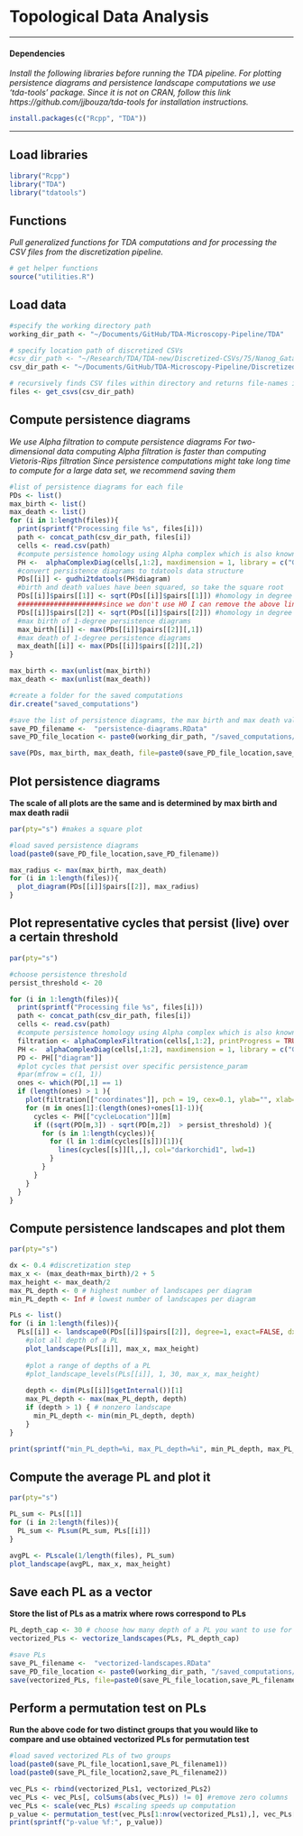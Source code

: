 # Topological Data Analysis

------------------------------------------------------------------------

#### Dependencies

*Install the following libraries before running the TDA pipeline.*
*For plotting persistence diagrams and persistence landscape computations  we use 'tda-tools' package. Since it is not on CRAN, follow this link https://github.com/jjbouza/tda-tools for installation instructions.*

```r
install.packages(c("Rcpp", "TDA"))
```

------------------------------------------------------------------------
## Load libraries

```r
library("Rcpp")
library("TDA")
library("tdatools")
```
## Functions

*Pull generalized functions for TDA computations and for processing the CSV files from the discretization pipeline.*

```r
# get helper functions
source("utilities.R")
```

## Load data

```r
#specify the working directory path
working_dir_path <- "~/Documents/GitHub/TDA-Microscopy-Pipeline/TDA"

# specify location path of discretized CSVs
#csv_dir_path <- "~/Research/TDA/TDA-new/Discretized-CSVs/75/Nanog_Gata6/1"
csv_dir_path <- "~/Documents/GitHub/TDA-Microscopy-Pipeline/Discretized-images/25"

# recursively finds CSV files within directory and returns file-names in a list
files <- get_csvs(csv_dir_path)
```

## Compute persistence diagrams

*We use Alpha filtration to compute persistence diagrams*
*For two-dimensional data computing Alpha filtration is faster than computing Vietoris-Rips filtration*
*Since persistence computations might take long time to compute for a large data set, we recommend saving them*

```r
#list of persistence diagrams for each file
PDs <- list()
max_birth <- list() 
max_death <- list() 
for (i in 1:length(files)){
  print(sprintf("Processing file %s", files[i]))
  path <- concat_path(csv_dir_path, files[i])
  cells <- read.csv(path)
  #compute persistence homology using Alpha complex which is also known as Delaunay complex
  PH <-  alphaComplexDiag(cells[,1:2], maxdimension = 1, library = c("GUDHI", "Dionysus"), location = TRUE)
  #convert persistence diagrams to tdatools data structure
  PDs[[i]] <- gudhi2tdatools(PH$diagram)
  #birth and death values have been squared, so take the square root
  PDs[[i]]$pairs[[1]] <- sqrt(PDs[[i]]$pairs[[1]]) #homology in degree 0 
  #####################since we don't use H0 I can remove the above line################
  PDs[[i]]$pairs[[2]] <- sqrt(PDs[[i]]$pairs[[2]]) #homology in degree 1
  #max birth of 1-degree persistence diagrams 
  max_birth[[i]] <- max(PDs[[i]]$pairs[[2]][,1])
  #max death of 1-degree persistence diagrams 
  max_death[[i]] <- max(PDs[[i]]$pairs[[2]][,2])
}

max_birth <- max(unlist(max_birth))
max_death <- max(unlist(max_death))

#create a folder for the saved computations
dir.create("saved_computations")

#save the list of persistence diagrams, the max birth and max death values
save_PD_filename <-  "persistence-diagrams.RData" 
save_PD_file_location <- paste0(working_dir_path, "/saved_computations/") 

save(PDs, max_birth, max_death, file=paste0(save_PD_file_location,save_PD_filename))
```

## Plot persistence diagrams
**The scale of all plots are the same and is determined by max birth and max death radii**

```r
par(pty="s") #makes a square plot 

#load saved persistence diagrams
load(paste0(save_PD_file_location,save_PD_filename))

max_radius <- max(max_birth, max_death)
for (i in 1:length(files)){
  plot_diagram(PDs[[i]]$pairs[[2]], max_radius)
}
```

## Plot representative cycles that persist (live) over a certain threshold

```r
par(pty="s")

#choose persistence threshold
persist_threshold <- 20 

for (i in 1:length(files)){
  print(sprintf("Processing file %s", files[i]))
  path <- concat_path(csv_dir_path, files[i])
  cells <- read.csv(path)
  #compute persistence homology using Alpha complex which is also known as Delaunay complex
  filtration <- alphaComplexFiltration(cells[,1:2], printProgress = TRUE)
  PH <-  alphaComplexDiag(cells[,1:2], maxdimension = 1, library = c("GUDHI", "Dionysus"), location = TRUE)
  PD <- PH[["diagram"]]
  #plot cycles that persist over specific persistence_param
  #par(mfrow = c(1, 1))
  ones <- which(PD[,1] == 1)
  if (length(ones) > 1 ){
    plot(filtration[["coordinates"]], pch = 19, cex=0.1, ylab="", xlab="", axes = FALSE)
    for (m in ones[1]:(length(ones)+ones[1]-1)){
      cycles <- PH[["cycleLocation"]][m]
      if ((sqrt(PD[m,3]) - sqrt(PD[m,2])  > persist_threshold) ){
        for (s in 1:length(cycles)){
          for (l in 1:dim(cycles[[s]])[1]){
            lines(cycles[[s]][l,,], col="darkorchid1", lwd=1)
          }
        } 
      } 
    }
  }
}
```

## Compute persistence landscapes and plot them

```r
par(pty="s")

dx <- 0.4 #discretization step
max_x <- (max_death+max_birth)/2 + 5
max_height <- max_death/2 
max_PL_depth <- 0 # highest number of landscapes per diagram
min_PL_depth <- Inf # lowest number of landscapes per diagram

PLs <- list()
for (i in 1:length(files)){ 
  PLs[[i]] <- landscape0(PDs[[i]]$pairs[[2]], degree=1, exact=FALSE, dx=dx, min_x=0, max_x=max_x)
    #plot all depth of a PL
    plot_landscape(PLs[[i]], max_x, max_height)
    
    #plot a range of depths of a PL
    #plot_landscape_levels(PLs[[i]], 1, 30, max_x, max_height)
    
    depth <- dim(PLs[[i]]$getInternal())[1]
    max_PL_depth <- max(max_PL_depth, depth)
    if (depth > 1) { # nonzero landscape
      min_PL_depth <- min(min_PL_depth, depth)
    }
}

print(sprintf("min_PL_depth=%i, max_PL_depth=%i", min_PL_depth, max_PL_depth))
```

## Compute the average PL and plot it

```r
par(pty="s")

PL_sum <- PLs[[1]]
for (i in 2:length(files)){
  PL_sum <- PLsum(PL_sum, PLs[[i]])
}

avgPL <- PLscale(1/length(files), PL_sum)
plot_landscape(avgPL, max_x, max_height)
```

## Save each PL as a vector 
**Store the list of PLs as a matrix where rows correspond to PLs**

```r
PL_depth_cap <- 30 # choose how many depth of a PL you want to use for further analysis
vectorized_PLs <- vectorize_landscapes(PLs, PL_depth_cap)

#save PLs 
save_PL_filename <-  "vectorized-landscapes.RData"
save_PD_file_location <- paste0(working_dir_path, "/saved_computations/") 
save(vectorized_PLs, file=paste0(save_PL_file_location,save_PL_filename))
```

## Perform a permutation test on PLs
**Run the above code for two distinct groups that you would like to compare and use obtained vectorized PLs for permutation test**

```r
#load saved vectorized PLs of two groups
load(paste0(save_PL_file_location1,save_PL_filename1))
load(paste0(save_PL_file_location2,save_PL_filename2))

vec_PLs <- rbind(vectorized_PLs1, vectorized_PLs2)
vec_PLs <- vec_PLs[, colSums(abs(vec_PLs)) != 0] #remove zero columns
vec_PLs <- scale(vec_PLs) #scaling speeds up computation
p_value <- permutation_test(vec_PLs[1:nrow(vectorized_PLs1),], vec_PLs[(nrow(vectorized_PLs1)+1):nrow(vec_PLs),])
print(sprintf("p-value %f:", p_value))
```

